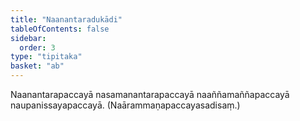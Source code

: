 ```yaml
---
title: "Naanantaradukādi"
tableOfContents: false
sidebar:
  order: 3
type: "tipitaka"
basket: "ab"
---
```



<DynamicBreadcrumb />

<Division number="181">

<Paragraph number="639">
Naanantarapaccayā nasamanantarapaccayā naaññamaññapaccayā naupanissayapaccayā. (Naārammaṇapaccayasadisaṃ.)
</Paragraph>
</Division>